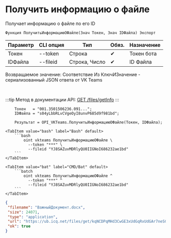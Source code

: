 ﻿---
sidebar_position: 3
description: Получить информацию о файле и другие функции для работы с VKTeams в Открытом пакете интеграций - бесплатной open-source библиотеке интеграций для 1С:Предприятие 8, OneScript и CLI
keywords: [1C, 1С, 1С:Предприятие, 1С:Предприятие 8.3, API, Интеграция, Сервисы, Обмен, OneScript, CLI, VKTeams]
---


# Получить информацию о файле
 Получает информацию о файле по его ID



`Функция ПолучитьИнформациюОФайле(Знач Токен, Знач IDФайла) Экспорт`

  | Параметр | CLI опция | Тип | Обяз. | Назначение |
  |-|-|-|-|-|
  | Токен | --token | Строка | &#x2714; | Токен бота |
  | IDФайла | --fileid | Строка, Число | &#x2714; | ID Файла |

  
  Возвращаемое значение:   Соответствие Из КлючИЗначение - сериализованный JSON ответа от VK Teams

<br/>

:::tip
Метод в документации API: [GET /files/getInfo](https://teams.vk.com/botapi/#/files/get_files_getInfo)
:::
<br/>



```bsl title="Пример использования для 1С:Предприятие/OneScript"
    Токен   = "001.3501506236.091...";
    IDФайла = "s04yLbbRLvCVgeOyI8unvP685d9f981bd";

    Результат = OPI_VKTeams.ПолучитьИнформациюОФайле(Токен, IDФайла);
```
    

 <Tabs>
  
    <TabItem value="bash" label="Bash" default>
        ```bash
            oint vkteams ПолучитьИнформациюОФайле \
              --token "***" \
              --fileid "YJ8SAZuvMDRlyQU0IIGNoI686232ae1bd"
        ```
    </TabItem>
  
    <TabItem value="bat" label="CMD/Bat" default>
        ```batch
            oint vkteams ПолучитьИнформациюОФайле ^
              --token "***" ^
              --fileid "YJ8SAZuvMDRlyQU0IIGNoI686232ae1bd"
        ```
    </TabItem>
</Tabs>


```json title="Результат"
{
 "filename": "ВажныйДокумент.docx",
 "size": 24071,
 "type": "application",
 "url": "https://ub.icq.net/files/get/kqNCDPqMHd3CwGE3xUdGqRxUdGAr7neSGTqd7Gz03QfixOKjJSz9E4A1rHmhl1GdDMg1RXw8oI4Vn3hGWWwbmIbw7gWiSlulz1Z7j2Ai3ZMBIScnRvTGrBuAH1izuc5IoKL5FSZdeu6SL29x7Sxae0oGgfxUdG/%D0%92%D0%B0%D0%B6%D0%BD%D1%8B%D0%B9%D0%94%D0%BE%D0%BA%D1%83%D0%BC%D0%B5%D0%BD%D1%82.docx",
 "ok": true
}
```

